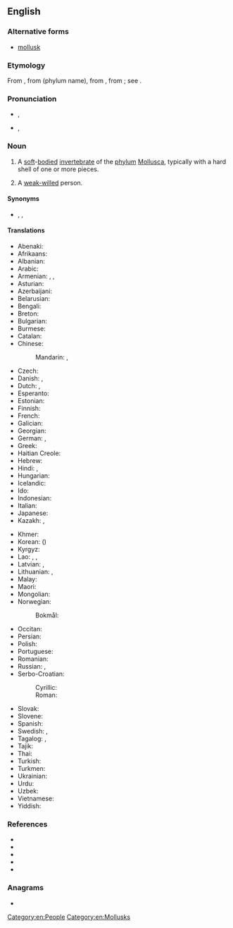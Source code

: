 {{also|mol·lusc}}
==English==
{{wikipedia}}

===Alternative forms===
* {{qualifier|US}} [[mollusk]]

===Etymology===
From {{der|en|fr|mollusque}}, from {{der|en|NL.|Mollusca}} (phylum name), from {{der|en|la|molluscus||thin-shelled}}, from {{m|la|mollis||soft}}; see {{der|en|ine-pro|*mel-}}.

===Pronunciation===
* {{a|RP}} {{enPR|mŏl'əsk}}, {{IPA|en|/ˈmɒləsk/}}
* {{a|GA}} {{enPR|mäl'əsk}}, {{IPA|en|/ˈmɑləsk/}}

===Noun===
{{en-noun}}

# A [[soft]]-[[body|bodied]] [[invertebrate]] of the [[phylum]] [[Mollusca]], typically with a hard shell of one or more pieces.
# {{lb|en|figuratively}} A [[weak-willed]] person.

====Synonyms====
* {{sense|a weak-willed person}} {{l|en|little girl}}, {{l|en|nose of wax}}, {{l|en|pushover}}

====Translations====
{{trans-top-also|soft-bodied invertebrate of phylum Mollusca|clam|oyster|mussel}}
* Abenaki: {{t|abe|als}}
* Afrikaans: {{t|af|weekdier}}
* Albanian: {{t+|sq|butak|m}}
* Arabic: {{t|ar|رِخْوِيّ|m}}
* Armenian: {{t+|hy|կակղամորթ}}, {{t+|hy|մոլյուսկ}}, {{t+|hy|փափկամորթ}}
* Asturian: {{t|ast|moluscu|m}}
* Azerbaijani: {{t|az|molyusk}}
* Belarusian: {{t|be|малю́ск|m|sc=Cyrl}}
* Bengali: {{t|bn|খোলকী}}
* Breton: {{t+|br|blotvil}}
* Bulgarian: {{t+|bg|мекоте́ло|n|sc=Cyrl}}
* Burmese: {{t+|my|ခရု|sc=Mymr}}
* Catalan: {{t+|ca|mol·lusc|m}}
* Chinese:
*: Mandarin: {{t+|cmn|軟體動物|sc=Hani}}, {{t+|cmn|软体动物|tr=ruǎntǐ dòngwù|sc=Hani}}
* Czech: {{t+|cs|měkkýš|m}}
* Danish: {{t+|da|bløddyr|n}}, {{t|da|mollusk|c}}
* Dutch: {{t+|nl|weekdier|n}}, {{t+|nl|mollusk}}
* Esperanto: {{t|eo|molusko}}
* Estonian: {{t+|et|mollusk}}
* Finnish: {{t+|fi|nilviäinen}}
* French: {{t+|fr|mollusque}}
* Galician: {{t+|gl|molusco|m}}
* Georgian: {{t|ka|მოლუსკი}}
* German: {{t+|de|Weichtier|n}}, {{t+|de|Molluske|f}}
* Greek: {{t+|el|μαλάκιο|n}}
* Haitian Creole: {{t|ht|molisc}}
* Hebrew: {{t+|he|רַכִּיכָה|f|tr=rakichá}}
* Hindi: {{t+|hi|सीप|m|sc=Deva}}, {{t|hi|मोलस्क|sc=Deva}}
* Hungarian: {{t+|hu|puhatestű}}
* Icelandic: {{t+|is|lindýr|n}}
* Ido: {{t+|io|molusko}}
* Indonesian: {{t+|id|moluska}}
* Italian: {{t+|it|mollusco|m}}
* Japanese: {{t+|ja|軟体動物|tr=なんたいどうぶつ, nantai-dōbutsu|sc=Jpan}}
* Kazakh: {{t|kk|ұлу|sc=Cyrl}}, {{t|kk|моллюск|sc=Cyrl}}
{{trans-mid}}
* Khmer: {{t+|km|ខ្យង|tr=kcɑɑŋ, kyɑɑŋ|sc=Khmr}}
* Korean: {{t+|ko|연체동물}} ({{t+|ko|軟體動物}})
* Kyrgyz: {{t|ky|моллюск|sc=Cyrl}}
* Lao: {{t|lo|ຫອຽ}}, {{t|lo|ຫອຍ}}, {{t|lo|ສັງຂາ}}
* Latvian: {{t|lv|molusks|m}}, {{t|lv|gliemis|m}}
* Lithuanian: {{t+|lt|moliuskas|m}}, {{t|lt|minkštakūnis|m}}
* Malay: {{t|ms|moluska}}
* Maori: {{t|mi|kaiwhao}}
* Mongolian: {{t|mn|нальахн хорхой|sc=Cyrl}}
* Norwegian:
*: Bokmål: {{t|nb|bløtdyr|n}}
* Occitan: {{t|oc|molusc|m}}
* Persian: {{t-needed|fa}}
* Polish: {{t+|pl|mięczak|m}}
* Portuguese: {{t+|pt|molusco|m}}
* Romanian: {{t+|ro|moluscă|f}}
* Russian: {{t+|ru|моллю́ск|m}}, {{t+|ru|мягкоте́лый|m}}
* Serbo-Croatian:
*: Cyrillic: {{t|sh|мекушац|m|sc=Cyrl}}
*: Roman: {{t+|sh|mekušac|m}}
* Slovak: {{t+|sk|mäkkýš|m}}
* Slovene: {{t+|sl|mehkužec|m}}
* Spanish: {{t+|es|molusco|m}}
* Swedish: {{t+|sv|blötdjur|n}}, {{t+|sv|mollusk|c}}
* Tagalog: {{t|tl|molusk}}, {{t|tl|kumabibi}}
* Tajik: {{t-needed|tg}}
* Thai: {{t+|th|หอย}}
* Turkish: {{t+|tr|yumuşakça}}
* Turkmen: {{t|tk|mollýusk}}
* Ukrainian: {{t|uk|молю́ск|m}}
* Urdu: {{t|ur|مولسک|tr=molask|sc=ur-Arab}}
* Uzbek: {{t|uz|mollyusk}}
* Vietnamese: {{t|vi|động vật thân mềm}}
* Yiddish: {{t|yi|מאָללוסק}}
{{trans-bottom}}

===References===
* {{pedialite|Mollusca}}
* {{R:American Heritage 2000|mollusc}}
* {{R:Dictionary.com|mollusc}}
* {{R:CancerWEB|mollusc}}
* {{R:WordNet 2003|mollusc}}

===Anagrams===
* {{anagrams|en|a=cllmosu|Collums|Culloms}}

[[Category:en:People]]
[[Category:en:Mollusks]]
